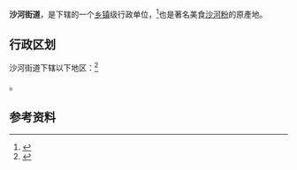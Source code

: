 {{中国乡级行政区
|景观照片文件名 = 
|景观照片描述 = 
|汉语拼音 = 
|其他语言 = 
|其他语言名称 = 
|旧称 = 
|地名出处 = 
|位置图文件名 = 
|位置图描述 = 
|自定义图片= 
|建置时间 = 
|政府驻地 = 
|毗邻 = 
|总面积 = 
|总人口 = 
|总人口年份 = 
|户籍人口 = 
|户籍人口年份 = 
|常住人口 = 
|常住人口年份 = 
|人口密度 = 
|GDP = 
|GDP年份 = 
|邮政编码 = 
|电话区号 = 20
|官方网站 = 
|网站名称 = 
|44/01/06/004/000}}

'''沙河街道'''，是{{PRC admin/fullname|44/01/06/004/000|3}}下辖的一个[[乡镇|乡镇]]级行政单位，<ref>{{PRC admin/ref sgc|{{PRC admin/parent|44/01/06/004/000}}}}</ref>也是著名美食[[沙河粉|沙河粉]]的原產地。

== 行政区划 ==

沙河街道下辖以下地区：<ref>{{PRC admin/ref sgc|44/01/06/004/000}}</ref>

{{PRC admin/children|44/01/06/004/000}}。

== 参考资料 ==

{{reflist}}

{{行政区划小作品}}
{{PRC admin/navcat|44/01/06/004/000}}